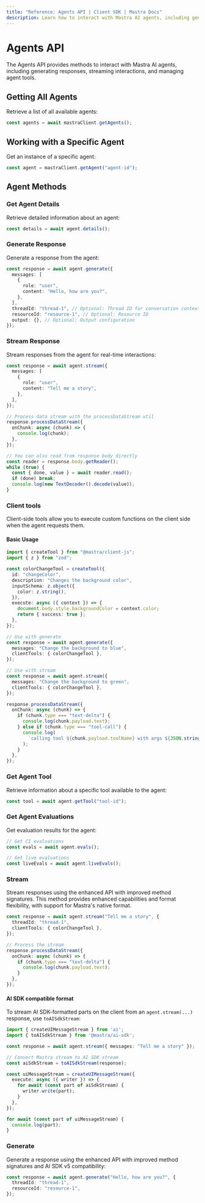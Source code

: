 ```yaml
---
title: "Reference: Agents API | Client SDK | Mastra Docs"
description: Learn how to interact with Mastra AI agents, including generating responses, streaming interactions, and managing agent tools using the client-js SDK.
---
```


# Agents API

The Agents API provides methods to interact with Mastra AI agents, including generating responses, streaming interactions, and managing agent tools.

## Getting All Agents

Retrieve a list of all available agents:

```typescript
const agents = await mastraClient.getAgents();
```

## Working with a Specific Agent

Get an instance of a specific agent:

```typescript
const agent = mastraClient.getAgent("agent-id");
```

## Agent Methods

### Get Agent Details

Retrieve detailed information about an agent:

```typescript
const details = await agent.details();
```

### Generate Response

Generate a response from the agent:

```typescript
const response = await agent.generate({
  messages: [
    {
      role: "user",
      content: "Hello, how are you?",
    },
  ],
  threadId: "thread-1", // Optional: Thread ID for conversation context
  resourceId: "resource-1", // Optional: Resource ID
  output: {}, // Optional: Output configuration
});
```

### Stream Response

Stream responses from the agent for real-time interactions:

```typescript
const response = await agent.stream({
  messages: [
    {
      role: "user",
      content: "Tell me a story",
    },
  ],
});

// Process data stream with the processDataStream util
response.processDataStream({
  onChunk: async (chunk) => {
    console.log(chunk);
  },
});

// You can also read from response body directly
const reader = response.body.getReader();
while (true) {
  const { done, value } = await reader.read();
  if (done) break;
  console.log(new TextDecoder().decode(value));
}
```

### Client tools

Client-side tools allow you to execute custom functions on the client side when the agent requests them.

#### Basic Usage

```typescript
import { createTool } from "@mastra/client-js";
import { z } from "zod";

const colorChangeTool = createTool({
  id: "changeColor",
  description: "Changes the background color",
  inputSchema: z.object({
    color: z.string(),
  }),
  execute: async ({ context }) => {
    document.body.style.backgroundColor = context.color;
    return { success: true };
  },
});

// Use with generate
const response = await agent.generate({
  messages: "Change the background to blue",
  clientTools: { colorChangeTool },
});

// Use with stream
const response = await agent.stream({
  messages: "Change the background to green",
  clientTools: { colorChangeTool },
});

response.processDataStream({
  onChunk: async (chunk) => {
    if (chunk.type === "text-delta") {
      console.log(chunk.payload.text);
    } else if (chunk.type === "tool-call") {
      console.log(
        `calling tool ${chunk.payload.toolName} with args ${JSON.stringify(chunk.payload.args, null, 2)}`,
      );
    }
  },
});
```

### Get Agent Tool

Retrieve information about a specific tool available to the agent:

```typescript
const tool = await agent.getTool("tool-id");
```

### Get Agent Evaluations

Get evaluation results for the agent:

```typescript
// Get CI evaluations
const evals = await agent.evals();

// Get live evaluations
const liveEvals = await agent.liveEvals();
```

### Stream

Stream responses using the enhanced API with improved method signatures. This method provides enhanced capabilities and format flexibility, with support for Mastra's native format.

```typescript
const response = await agent.stream("Tell me a story", {
  threadId: "thread-1",
  clientTools: { colorChangeTool },
});

// Process the stream
response.processDataStream({
  onChunk: async (chunk) => {
    if (chunk.type === "text-delta") {
      console.log(chunk.payload.text);
    }
  },
});
```

#### AI SDK compatible format

To stream AI SDK-formatted parts on the client from an `agent.stream(...)` response, use `toAISdkStream`:

```typescript filename="client-ai-sdk-transform.ts" copy
import { createUIMessageStream } from 'ai';
import { toAISdkStream } from '@mastra/ai-sdk';

const response = await agent.stream({ messages: "Tell me a story" });

// Convert Mastra stream to AI SDK stream
const aiSdkStream = toAISdkStream(response);

const uiMessageStream = createUIMessageStream({
  execute: async ({ writer }) => {
    for await (const part of aiSdkStream) {
      writer.write(part);
    }
  },
});

for await (const part of uiMessageStream) {
  console.log(part);
}
```

### Generate

Generate a response using the enhanced API with improved method signatures and AI SDK v5 compatibility:

```typescript
const response = await agent.generate("Hello, how are you?", {
  threadId: "thread-1",
  resourceId: "resource-1",
});
```
